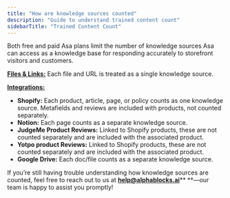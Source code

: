 ```yaml
---
title: "How are knowledge sources counted"
description: "Guide to understand trained content count"
sidebarTitle: "Trained Content Count"
---
```


Both free and paid Asa plans limit the number of knowledge sources Asa can access as a knowledge base for responding accurately to storefront visitors and customers.

**<u>Files & Links:</u>** Each file and URL is treated as a single knowledge source.

**<u>Integrations:</u>**

- **Shopify:** Each product, article, page, or policy counts as one knowledge source. Metafields and reviews are included with products, not counted separately.
- **Notion:** Each page counts as a separate knowledge source.
- **JudgeMe Product Reviews:** Linked to Shopify products, these are not counted separately and are included with the associated product.
- **Yotpo product Reviews:** Linked to Shopify products, these are not counted separately and are included with the associated product.
- **Google Drive:** Each doc/file counts as a separate knowledge source.

If you’re still having trouble understanding how knowledge sources are counted, feel free to reach out to us at [**help@alphablocks.ai**](mailto:help@alphablocks.ai)** **—our team is happy to assist you promptly!